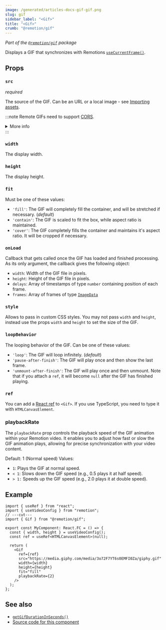 ```yaml
---
image: /generated/articles-docs-gif-gif.png
slug: gif
sidebar_label: "<Gif>"
title: "<Gif>"
crumb: "@remotion/gif"
---
```


_Part of the [`@remotion/gif`](/docs/gif) package_

Displays a GIF that synchronizes with Remotions [`useCurrentFrame()`](/docs/use-current-frame).

## Props

### `src`

_required_

The source of the GIF. Can be an URL or a local image - see [Importing assets](/docs/assets).

:::note
Remote GIFs need to support [CORS](https://developer.mozilla.org/en-US/docs/Web/HTTP/CORS).

<details>
<summary>More info</summary>
<ul>
<li>
Remotion's origin is usually <code>http://localhost:3000</code>, but it may be different if rendering on Lambda or the port is busy.
</li>
<li>
You can <a href="/docs/chromium-flags#--disable-web-security">disable CORS</a> during renders.
</li>
</ul>
</details>
:::

### `width`

The display width.

### `height`

The display height.

### `fit`

Must be one of these values:

- `'fill'`: The GIF will completely fill the container, and will be stretched if necessary. (_default_)
- `'contain'`: The GIF is scaled to fit the box, while aspect ratio is maintained.
- `'cover'`: The GIF completely fills the container and maintains it's aspect ratio. It will be cropped if necessary.

### `onLoad`

Callback that gets called once the GIF has loaded and finished processing. As its only argument, the callback gives the following object:

- `width`: Width of the GIF file in pixels.
- `height`: Height of the GIF file in pixels.
- `delays`: Array of timestamps of type `number` containing position of each frame.
- `frames`: Array of frames of type [`ImageData`](https://developer.mozilla.org/en-US/docs/Web/API/ImageData)

### `style`

Allows to pass in custom CSS styles. You may not pass `width` and `height`, instead use the props `width` and `height` to set the size of the GIF.

### `loopBehavior`<AvailableFrom v="3.3.4" />

The looping behavior of the GIF. Can be one of these values:

- `'loop'`: The GIF will loop infinitely. (_default_)
- `'pause-after-finish'`: The GIF will play once and then show the last frame.
- `'unmount-after-finish'`: The GIF will play once and then unmount. Note that if you attach a `ref`, it will become `null` after the GIF has finished playing.

### `ref`<AvailableFrom v="3.3.88" />

You can add a [React ref](https://react.dev/learn/manipulating-the-dom-with-refs) to `<Gif>`. If you use TypeScript, you need to type it with `HTMLCanvasElement`.

### playbackRate<AvailableFrom v="4.0.44" />

The `playbackRate` prop controls the playback speed of the GIF animation within your Remotion video. It enables you to adjust how fast or slow the GIF animation plays, allowing for precise synchronization with your video content.

Default: 1 (Normal speed)
Values:

- `1`: Plays the GIF at normal speed.
- `< 1`: Slows down the GIF speed (e.g., 0.5 plays it at half speed).
- `> 1:` Speeds up the GIF speed (e.g., 2.0 plays it at double speed).

## Example

```tsx twoslash
import { useRef } from "react";
import { useVideoConfig } from "remotion";
// ---cut---
import { Gif } from "@remotion/gif";

export const MyComponent: React.FC = () => {
  const { width, height } = useVideoConfig();
  const ref = useRef<HTMLCanvasElement>(null);

  return (
    <Gif
      ref={ref}
      src="https://media.giphy.com/media/3o72F7YT6s0EMFI0Za/giphy.gif"
      width={width}
      height={height}
      fit="fill"
      playbackRate={2}
    />
  );
};
```

## See also

- [`getGifDurationInSeconds()`](/docs/gif/get-gif-duration-in-seconds)
- [Source code for this component](https://github.com/remotion-dev/remotion/blob/main/packages/gif/src/Gif.tsx)

